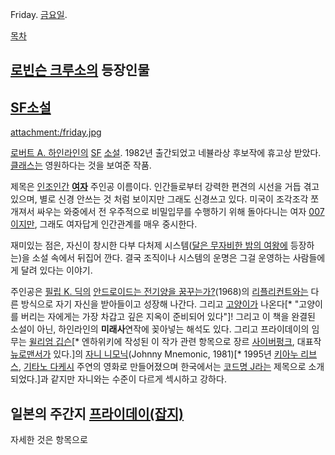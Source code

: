Friday. [[금요일]].

[[목차]]

== [[로빈슨 크루소]]의 등장인물 ==

== [[SF]][[소설]] ==
attachment:/friday.jpg

[[로버트 A. 하인라인]]의 [[SF]] [[소설]]. 1982년 출간되었고 네뷸라상 후보작에 휴고상 받았다. [[클래스]]는 영원하다는 것을 보여준 작품.

제목은 [[인조인간]] '''[[여자]]''' 주인공 이름이다. 인간들로부터 강력한 편견의 시선을 거듭 겪고 있으며, 별로 신경 안쓰는 것 처럼 보이지만 그래도 신경쓰고 있다. 미국이 조각조각 쪼개져서 싸우는 와중에서 전 우주적으로 비밀입무를 수행하기 위해 돌아다니는 여자 [[007]]이지만, 그래도 여자답게 인간관계를 매우 중시한다. 

재미있는 점은, 자신이 창시한 다부 다처제 시스템([[달은 무자비한 밤의 여왕]]에 등장하는)을 소설 속에서 뒤집어 깐다. 결국 조직이나 시스템의 운명은 그걸 운영하는 사람들에게 달려 있다는 이야기. 

주인공은 [[필립 K. 딕]]의 [[안드로이드는 전기양을 꿈꾸는가%3F|안드로이드는 전기양을 꿈꾸는가?]](1968)의 [[리플리컨트]]와는 다른 방식으로 자기 자신을 받아들이고 성장해 나간다. 그리고 [[고양이]]가 나온다[* "고양이를 버리는 자에게는 가장 차갑고 깊은 지옥이 준비되어 있다"]! 그리고 이 책을 완결된 소설이 아닌, 하인라인의 '''미래사'''연작에 꽂아넣는 해석도 있다. 그리고 프라이데이의 임무는 [[윌리엄 깁슨]][* 엔하위키에 작성된 이 작가 관련 항목으로 장르 [[사이버펑크]], 대표작 [[뉴로맨서]]가 있다.]의 [[자니 니모닉]](Johnny Mnemonic, 1981)[* 1995년 [[키아누 리브스]], [[기타노 다케시]] 주연의 영화로 만들어졌으며 한국에서는 [[코드명 J]]라는 제목으로 소개되었다.]과 같지만 자니와는 수준이 다르게 섹시하고 강하다. 

== 일본의 주간지 [[프라이데이(잡지)]] ==
자세한 것은 항목으로
